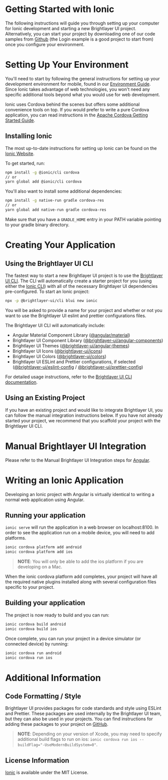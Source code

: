 
<!-- KEYWORDS: ionic mobile hybrid framework guide tutorial -->

# Getting Started with Ionic

The following instructions will guide you through setting up your computer for Ionic development and starting a new Brightlayer UI project. Alternatively, you can start your project by downloading one of our code samples from [Github](https://github.com/brightlayer-ui) (the Login example is a good project to start from) once you configure your environment.

<Divider />

# Setting Up Your Environment

You'll need to start by following the general instructions for setting up your development environment for mobile, found in our [Environment Guide](/development/environment). Since Ionic takes advantage of web technologies, you won't need any specific additional tools beyond what you would use for web development.

Ionic uses Cordova behind the scenes but offers some additional convenience tools on top. If you would prefer to write a pure Cordova application, you can read instructions in the [Apache Cordova Getting Started Guide](/development/frameworks-mobile/cordova).

## Installing Ionic

The most up-to-date instructions for setting up Ionic can be found on the [Ionic Website](https://ionicframework.com/docs/installation/cli).

To get started, run:

```sh
npm install -g @ionic/cli cordova
// or
yarn global add @ionic/cli cordova
```

You'll also want to install some additional dependencies:

```sh
npm install -g native-run gradle cordova-res
// or
yarn global add native-run gradle cordova-res
```

Make sure that you have a `GRADLE_HOME` entry in your PATH variable pointing to your gradle binary directory.

<Divider />

# Creating Your Application

## Using the Brightlayer UI CLI

The fastest way to start a new Brightlayer UI project is to use the [Brightlayer UI CLI](/development/cli). The CLI will automatically create a starter project for you (using either the [Ionic CLI](https://ionicframework.com/docs/cli)) with all of the necessary Brightlayer UI dependencies pre-configured. To start an Ionic project:

```sh
npx -p @brightlayer-ui/cli blui new ionic
```

You will be asked to provide a name for your project and whether or not you want to use the Brightlayer UI eslint and prettier configurations files.

The Brightlayer UI CLI will automatically include:

-   Angular Material Component Library ([@angular/material](https://www.npmjs.com/package/@angular/material))
-   Brightlayer UI Component Library ([@brightlayer-ui/angular-components](https://www.npmjs.com/package/@brightlayer-ui/angular-components))
-   Brightlayer UI Themes ([@brightlayer-ui/angular-themes](https://www.npmjs.com/package/@brightlayer-ui/angular-themes))
-   Brightlayer UI Icons ([@brightlayer-ui/icons](https://www.npmjs.com/package/@brightlayer-ui/icons))
-   Brightlayer UI Colors ([@brightlayer-ui/colors](https://www.npmjs.com/package/@brightlayer-ui/colors))
-   Brightlayer UI ESLint and Prettier configurations, if selected ([@brightlayer-ui/eslint-config](https://www.npmjs.com/package/@brightlayer-ui/eslint-config) / [@brightlayer-ui/prettier-config](https://www.npmjs.com/package/@brightlayer-ui/prettier-config))

For detailed usage instructions, refer to the [Brightlayer UI CLI documentation](https://www.npmjs.com/package/@brightlayer-ui/cli).

## Using an Existing Project

If you have an existing project and would like to integrate Brightlayer UI, you can follow the manual integration instructions below. If you have not already started your project, we recommend that you scaffold your project with the Brightlayer UI CLI.

<Divider />

# Manual Brightlayer UI Integration

Please refer to the Manual Brightlayer UI Integration steps for [Angular](/development/frameworks-web/angular).

<Divider />

# Writing an Ionic Application

Developing an Ionic project with Angular is virtually identical to writing a normal web application using Angular.

## Running your application

`ionic serve` will run the application in a web browser on localhost:8100. In order to see the application run on a mobile device, you will need to add platforms.

```sh
ionic cordova platform add android
ionic cordova platform add ios
```

> **NOTE**: You will only be able to add the ios platform if you are developing on a Mac.

When the ionic cordova platform add completes, your project will have all the required native plugins installed along with several configuration files specific to your project.

## Building your application

The project is now ready to build and you can run:

```sh
ionic cordova build android
ionic cordova build ios
```

Once complete, you can run your project in a device simulator (or connected device) by running:

```sh
ionic cordova run android
ionic cordova run ios
```

<Divider />

# Additional Information

## Code Formatting / Style

Brightlayer UI provides packages for code standards and style using ESLint and Prettier. These packages are used internally by the Brightlayer UI team, but they can also be used in your projects. You can find instructions for adding these packages to your project on [GitHub](https://github.com/brightlayer-ui/code-standards).

> **NOTE**: Depending on your version of Xcode, you may need to specify additional build flags to run on ios: `ionic cordova run ios --buildFlag="-UseModernBuildSystem=0"`.

## License Information

[Ionic](https://ionicframework.com/docs/intro#license) is available under the MIT License.
